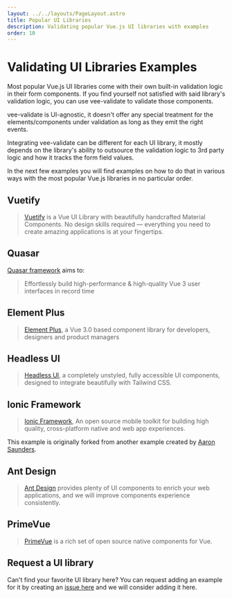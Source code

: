 ```yaml
---
layout: ../../layouts/PageLayout.astro
title: Popular UI Libraries
description: Validating popular Vue.js UI libraries with examples
order: 10
---
```


# Validating UI Libraries Examples

Most popular Vue.js UI libraries come with their own built-in validation logic in their form components. If you find yourself not satisfied with said library's validation logic, you can use vee-validate to validate those components.

vee-validate is UI-agnostic, it doesn't offer any special treatment for the elements/components under validation as long as they emit the right events.

Integrating vee-validate can be different for each UI library, it mostly depends on the library's ability to outsource the validation logic to 3rd party logic and how it tracks the form field values.

In the next few examples you will find examples on how to do that in various ways with the most popular Vue.js libraries in no particular order.

## Vuetify

> [Vuetify](https://next.vuetifyjs.com/en/) is a Vue UI Library with beautifully handcrafted Material Components. No design skills required — everything you need to create amazing applications is at your fingertips.

<live-example id="vee-validate-v4-vuetify" click-to-load preview-only></live-example>

## Quasar

[Quasar framework](https://next.quasar.dev/) aims to:

> Effortlessly build high-performance & high-quality Vue 3 user interfaces in record time

<live-example id="vee-validate-v4-quasar-framework" click-to-load preview-only></live-example>

## Element Plus

> [Element Plus](https://element-plus.org/#/en-US), a Vue 3.0 based component library for developers, designers and product managers

<live-example id="vee-validate-v4-element-plus" click-to-load preview-only></live-example>

## Headless UI

> [Headless UI](https://headlessui.dev/), a completely unstyled, fully accessible UI components, designed to integrate beautifully with Tailwind CSS.

<live-example id="vee-validate-v4-headless-ui" click-to-load preview-only></live-example>

## Ionic Framework

> [Ionic Framework](https://ionicframework.com/), An open source mobile toolkit for building high quality, cross-platform native and web app experiences.

This example is originally forked from another example created by [Aaron Saunders](https://twitter.com/aaronksaunders).

<live-example id="vee-validate-v4-ionic" click-to-load preview-only></live-example>

## Ant Design

> [Ant Design](https://next.antdv.com/) provides plenty of UI components to enrich your web applications, and we will improve components experience consistently.

<live-example id="vee-validate-v4-ant-design" click-to-load preview-only></live-example>

## PrimeVue

> [PrimeVue](https://www.primefaces.org/primevue/) is a rich set of open source native components for Vue.

<live-example id="vee-validate-v4-prime-vue" click-to-load preview-only></live-example>

## Request a UI library

Can't find your favorite UI library here? You can request adding an example for it by creating an [issue here](https://github.com/logaretm/vee-validate/issues/new/choose) and we will consider adding it here.
